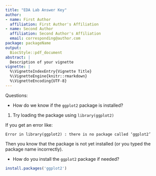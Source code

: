 ```yaml
---
title: "EDA Lab Answer Key"
author:
- name: First Author
  affiliation: First Author's Affiliation
- name: Second Author
  affiliation: Second Author's Affiliation
  email: corresponding@author.com
package: packageName
output:
  BiocStyle::pdf_document
abstract: |
  Description of your vignette
vignette: |
  %\VignetteIndexEntry{Vignette Title}
  %\VignetteEngine{knitr::rmarkdown}
  %\VignetteEncoding{UTF-8}
---
```


Questions:

- How do we know if the `ggplot2` package is installed?

1. Try loading the package using `library(ggplot2)`

If you get an error like:

```
Error in library(ggplot2) : there is no package called ‘ggplot2’
```

Then you know that the package is not yet installed (or you typed the package name incorrectly).

- How do you install the `ggplot2` package if needed?

```r
install.packages('ggplot2')
```